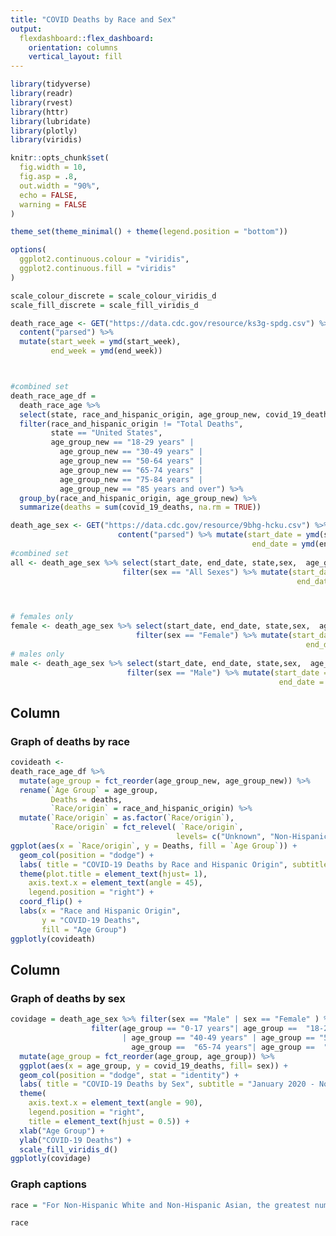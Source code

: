 ```yaml
---
title: "COVID Deaths by Race and Sex"
output: 
  flexdashboard::flex_dashboard:
    orientation: columns
    vertical_layout: fill
---
```


```r
library(tidyverse)
library(readr)
library(rvest)
library(httr)
library(lubridate)
library(plotly)
library(viridis)

knitr::opts_chunk$set(
  fig.width = 10,
  fig.asp = .8,
  out.width = "90%", 
  echo = FALSE,
  warning = FALSE
)

theme_set(theme_minimal() + theme(legend.position = "bottom"))

options(
  ggplot2.continuous.colour = "viridis",
  ggplot2.continuous.fill = "viridis"
)

scale_colour_discrete = scale_colour_viridis_d
scale_fill_discrete = scale_fill_viridis_d
```

```r
death_race_age <- GET("https://data.cdc.gov/resource/ks3g-spdg.csv") %>% 
  content("parsed") %>%
  mutate(start_week = ymd(start_week),
         end_week = ymd(end_week))



#combined set
death_race_age_df = 
  death_race_age %>%
  select(state, race_and_hispanic_origin, age_group_new, covid_19_deaths) %>% 
  filter(race_and_hispanic_origin != "Total Deaths",
         state == "United States",
         age_group_new == "18-29 years" |
           age_group_new == "30-49 years" |
           age_group_new == "50-64 years" | 
           age_group_new == "65-74 years" | 
           age_group_new == "75-84 years" | 
           age_group_new == "85 years and over") %>% 
  group_by(race_and_hispanic_origin, age_group_new) %>% 
  summarize(deaths = sum(covid_19_deaths, na.rm = TRUE))

death_age_sex <- GET("https://data.cdc.gov/resource/9bhg-hcku.csv") %>% 
                        content("parsed") %>% mutate(start_date = ymd(start_date), 
                                                      end_date = ymd(end_date))
#combined set
all <- death_age_sex %>% select(start_date, end_date, state,sex,  age_group, covid_19_deaths) %>% 
                         filter(sex == "All Sexes") %>% mutate(start_date = ymd(start_date), 
                                                                end_date = ymd(end_date))



# females only
female <- death_age_sex %>% select(start_date, end_date, state,sex,  age_group, covid_19_deaths) %>% 
                            filter(sex == "Female") %>% mutate(start_date = ymd(start_date), 
                                                                  end_date = ymd(end_date))
# males only 
male <- death_age_sex %>% select(start_date, end_date, state,sex,  age_group, covid_19_deaths) %>% 
                          filter(sex == "Male") %>% mutate(start_date = ymd(start_date), 
                                                            end_date = ymd(end_date))
```

Column {data-width=525}
-----------------------------------------------------------------------

### Graph of deaths by race 

```r
covideath <- 
death_race_age_df %>% 
  mutate(age_group = fct_reorder(age_group_new, age_group_new)) %>% 
  rename(`Age Group` = age_group, 
         Deaths = deaths, 
         `Race/origin` = race_and_hispanic_origin) %>% 
  mutate(`Race/origin` = as.factor(`Race/origin`), 
         `Race/origin` = fct_relevel( `Race/origin`, 
                                     levels= c("Unknown", "Non-Hispanic Hative Hawaiian or Other Pacific Islander", "Non-Hispanic More than one race", "Non-Hispanic American Indian or Alaska Native","Non-Hispanic Asian","Non-Hispanic Black","Hispanic", "Non-Hispanic White"))) %>% 
ggplot(aes(x = `Race/origin`, y = Deaths, fill = `Age Group`)) + 
  geom_col(position = "dodge") + 
  labs( title = "COVID-19 Deaths by Race and Hispanic Origin", subtitle = "January 2020 - Novemember 13, 2021") +
  theme(plot.title = element_text(hjust= 1), 
    axis.text.x = element_text(angle = 45), 
    legend.position = "right") + 
  coord_flip() +
  labs(x = "Race and Hispanic Origin",
       y = "COVID-19 Deaths",
       fill = "Age Group")  
ggplotly(covideath)
```


Column {data-width=475}
-----------------------------------------------------------------------

### Graph of deaths by sex 

```r
covidage = death_age_sex %>% filter(sex == "Male" | sex == "Female" ) %>% 
                  filter(age_group == "0-17 years"| age_group ==  "18-29 years" |age_group == "30-39 years" 
                         | age_group == "40-49 years" | age_group == "50-64 years"| 
                           age_group ==  "65-74 years"| age_group ==  "75-84 years" | age_group == "85 years and over") %>% 
  mutate(age_group = fct_reorder(age_group, age_group)) %>% 
  ggplot(aes(x = age_group, y = covid_19_deaths, fill= sex)) + 
  geom_col(position = "dodge", stat = "identity") + 
  labs( title = "COVID-19 Deaths by Sex", subtitle = "January 2020 - Novemember 13, 2021") +
  theme(
    axis.text.x = element_text(angle = 90), 
    legend.position = "right", 
    title = element_text(hjust = 0.5)) + 
  xlab("Age Group") + 
  ylab("COVID-19 Deaths") + 
  scale_fill_viridis_d()
ggplotly(covidage)
```


### Graph captions

```r
race = "For Non-Hispanic White and Non-Hispanic Asian, the greatest number of people who died from COVID-19 were in the 85+ year age group. In other minority groups, including Hispanic, Non-Hispanic Black, and Non-Hispanic American Indian or Alaska Native, younger age groups had the highest number of COVID-19 deaths, 50-64 years, 65-74 years, and 50-64 years, respectively. These trends could reflect the health disparities that were exacerbated during the pandemic. For most of the age groups, there have been more COVID-19 deaths in males compared to females. In the oldest age group (85+ years), more women have died from COVID-19 than men. Studies have suggested that there is an association between COVID-19 outcomes and morbidity by sex. These gender differences could potentially be related to the incidence of COVID-19 comorbidities in men and women. Overall, COVID-19 mortality increases with age and there are sex differences in COVID-19 deaths."

race

```

